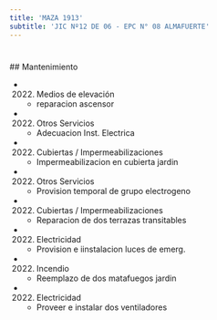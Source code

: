 ```yaml
---
title: 'MAZA 1913'
subtitle: 'JIC Nº12 DE 06 - EPC N° 08 ALMAFUERTE'
---
```


#


 ## Mantenimiento

*  (2022) Medios de elevación 
    + reparacion ascensor

*  (2022) Otros Servicios 
    + Adecuacion Inst. Electrica

*  (2022) Cubiertas / Impermeabilizaciones 
    + Impermeabilizacion en cubierta jardin

*  (2022) Otros Servicios 
    + Provision temporal de grupo electrogeno

*  (2022) Cubiertas / Impermeabilizaciones 
    + Reparacion de dos terrazas transitables

*  (2022) Electricidad 
    + Provision e iinstalacion luces de emerg.

*  (2022) Incendio 
    + Reemplazo de dos matafuegos jardin

*  (2022) Electricidad 
    + Proveer e instalar dos ventiladores



